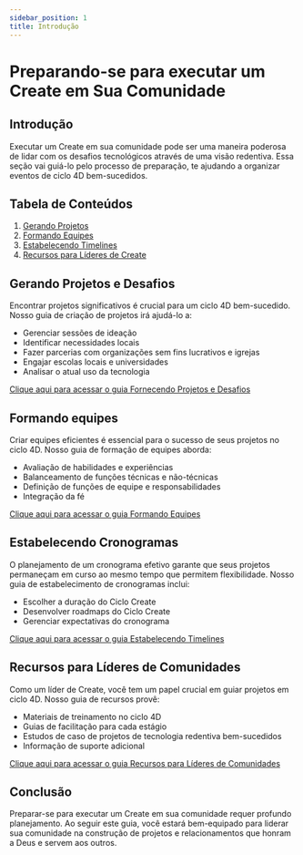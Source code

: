 ```yaml
---
sidebar_position: 1
title: Introdução
---
```


# Preparando-se para executar um Create em Sua Comunidade

## Introdução

Executar um Create em sua comunidade pode ser uma maneira poderosa de lidar
com os desafios tecnológicos através de uma visão redentiva. Essa seção
vai guiá-lo pelo processo de preparação, te ajudando a organizar eventos
de ciclo 4D bem-sucedidos.

## Tabela de Conteúdos

1. [Gerando Projetos](./projects)
1. [Formando Equipes](./teams)
1. [Estabelecendo Timelines](./timeline)
1. [Recursos para Líderes de Create](./resources)

## Gerando Projetos e Desafios

Encontrar projetos significativos é crucial para um ciclo 4D bem-sucedido. Nosso guia de criação de projetos irá ajudá-lo a:
- Gerenciar sessões de ideação
- Identificar necessidades locais
- Fazer parcerias com organizações sem fins lucrativos e igrejas
- Engajar escolas locais e universidades
- Analisar o atual uso da tecnologia

[Clique aqui para acessar o guia Fornecendo Projetos e Desafios](./projects)

## Formando equipes

Criar equipes eficientes é essencial para o sucesso de seus projetos no ciclo 4D. Nosso guia de formação de equipes aborda:

- Avaliação de habilidades e experiências
- Balanceamento de funções técnicas e não-técnicas
- Definição de funções de equipe e responsabilidades
- Integração da fé

[Clique aqui para acessar o guia Formando Equipes](./teams)

## Estabelecendo Cronogramas

O planejamento de um cronograma efetivo garante que seus projetos permaneçam em curso ao mesmo tempo que permitem flexibilidade. 
Nosso guia de estabelecimento de cronogramas inclui:

- Escolher a duração do Ciclo Create
- Desenvolver roadmaps do Ciclo Create
- Gerenciar expectativas do cronograma

[Clique aqui para acessar o guia Estabelecendo Timelines](./timeline)

## Recursos para Líderes de Comunidades

Como um líder de Create, você tem um papel crucial em guiar projetos em ciclo 4D. Nosso guia de recursos provê:

- Materiais de treinamento no ciclo 4D
- Guias de facilitação para cada estágio
- Estudos de caso de projetos de tecnologia redentiva bem-sucedidos
- Informação de suporte adicional

[Clique aqui para acessar o guia Recursos para Líderes de Comunidades](./resources)

## Conclusão

Preparar-se para executar um Create em sua comunidade requer
profundo planejamento. Ao seguir este guia, você estará bem-equipado
para liderar sua comunidade na construção de projetos e relacionamentos
que honram a Deus e servem aos outros.

